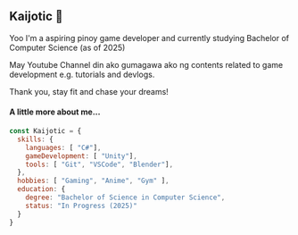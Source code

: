 ## Kaijotic 👋  
Yoo I'm a aspiring pinoy game developer and currently studying Bachelor of Computer Science (as of 2025)

May Youtube Channel din ako gumagawa ako ng contents related to game development e.g. tutorials and devlogs.

Thank you, stay fit and chase your dreams!

#### A little more about me...  

```javascript  
const Kaijotic = {  
  skills: {  
    languages: [ "C#"],  
    gameDevelopment: [ "Unity"],  
    tools: [ "Git", "VSCode", "Blender"],  
  },  
  hobbies: [ "Gaming", "Anime", "Gym" ],  
  education: {  
    degree: "Bachelor of Science in Computer Science",  
    status: "In Progress (2025)"  
  }  
}  
